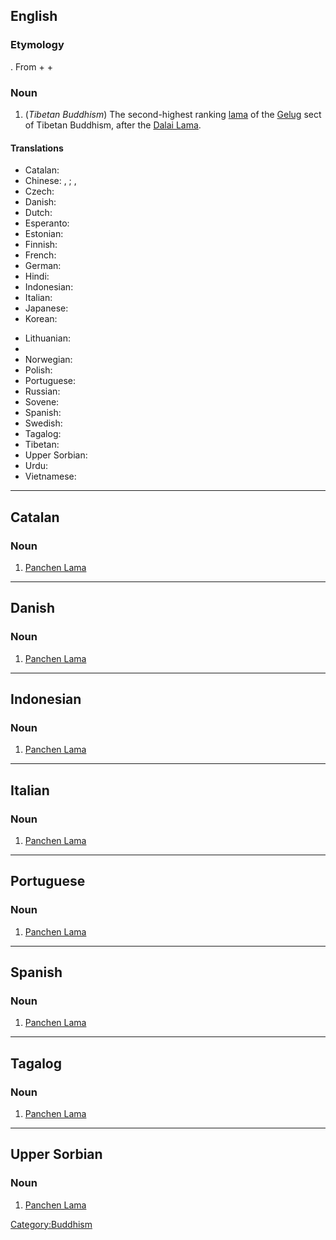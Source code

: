 ==English==
{{wikipedia}}

===Etymology===
{{etyl|bo}} {{term|lang=bo|sc=Tibt|པན་ཆེན་བླ་མ|tr=Pan-chen Bla-ma}}. From {{etyl|sa|bo}} {{term|lang=sa|sc=Deva|tr=paṇḍita|||scholar}} + {{etyl|bo|-}} {{term|lang=bo|sc=Tibt|tr=chenpo|||great}} {{rfscript|Devanagari}} {{rfscript|Tibetan}} + {{etyl|bo|-}} {{term|lang=bo|sc=Tibt|བླ་མ|tr=bla-ma}}

===Noun===
{{en-noun}}

# (''Tibetan Buddhism'') The second-highest ranking [[lama]] of the [[Gelug]] sect of Tibetan Buddhism, after the [[Dalai Lama]].

====Translations====
{{trans-top}}
* Catalan: {{t|ca|Panchen Lama}}
* Chinese: {{t|zh|sc=Hant|班禪喇嘛}}, {{t|zh|sc=Hans|班禅喇嘛}}; {{t|zh|sc=Hant|班禪額爾德尼}}, {{t|zh|sc=Hans|班禅额尔德尼}}
* Czech: {{t|cs|Pančhenlama}}
* Danish: {{t|da|Panchen Lama}}
* Dutch: {{t|nl|Panchen lama}}
* Esperanto: {{t|eo|Panĉen-lamao}}
* Estonian: {{t|et|Pantšen-laama}}
* Finnish: {{t|fi|Panchen-lama}}
* French: {{t|fr|Panchen-lama}}
* German: {{t|de|Penchen Lama}}
* Hindi: {{t|hi|sc=Deva|पंचेन लामा}}
* Indonesian: {{t|id|Panchen Lama}}
* Italian: {{t|it|Panchen Lama}}
* Japanese: {{t|ja|sc=Jpan|パンチェン・ラマ}}
* Korean: {{t|ko|sc=Kore|판첸 라마}}
{{trans-mid}}
* Lithuanian: {{t|lt|Pančen Lama}}
* {{trreq|Nepali}}
* Norwegian: {{t|no|Panchen Lama}}
* Polish: {{t|pl|Panczenlama}}
* Portuguese: {{t|pt|Panchen Lama}}
* Russian: {{t|ru|Панчен-лама}}
* Sovene: {{t|sl|Pančen Lama}}
* Spanish: {{t|es|Panchen Lama}}
* Swedish: {{t|sv|Panchen lama}}
* Tagalog: {{t|tl|Panchen Lama}}
* Tibetan: {{t|bo|sc=Tibt|པན་ཆེན་བླ་མ|tr=Pan-chen Bla-ma}}
* Upper Sorbian: {{t|hsb|Panchen Lama}}
* Urdu: {{t|ur|sc=ur-Arab|پنچن لاما}}
* Vietnamese: {{t|vi|Ban-thiền Lạt-ma}}
{{trans-bottom}}

[[Category:Buddhism]]

----

==Catalan==

===Noun===
{{infl|ca|noun}}

# [[Panchen Lama]]

----

==Danish==

===Noun===
{{infl|da|noun}}

# [[Panchen Lama]]

----

==Indonesian==

===Noun===
{{infl|id|noun}}

# [[Panchen Lama]]

----

==Italian==

===Noun===
{{infl|it|noun}}

# [[Panchen Lama]]

----

==Portuguese==

===Noun===
{{infl|pt|noun}}

# [[Panchen Lama]]

----

==Spanish==

===Noun===
{{infl|es|noun}}

# [[Panchen Lama]]

----

==Tagalog==

===Noun===
{{infl|tl|noun}}

# [[Panchen Lama]]

----

==Upper Sorbian==

===Noun===
{{infl|hsb|noun}}

# [[Panchen Lama]]